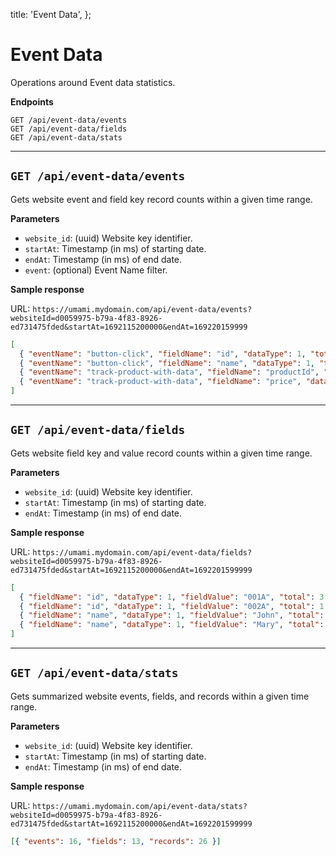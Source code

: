   title: 'Event Data',
};

# Event Data

Operations around Event data statistics.

**Endpoints**

```
GET /api/event-data/events
GET /api/event-data/fields
GET /api/event-data/stats
```

---

## `GET /api/event-data/events`

Gets website event and field key record counts within a given time range.

**Parameters**

- `website_id`: (uuid) Website key identifier.
- `startAt`: Timestamp (in ms) of starting date.
- `endAt`: Timestamp (in ms) of end date.
- `event`: (optional) Event Name filter.

**Sample response**

URL: `https://umami.mydomain.com/api/event-data/events?websiteId=d0059975-b79a-4f83-8926-ed731475fded&startAt=1692115200000&endAt=169220159999`

```json
[
  { "eventName": "button-click", "fieldName": "id", "dataType": 1, "total": 4 },
  { "eventName": "button-click", "fieldName": "name", "dataType": 1, "total": 4 },
  { "eventName": "track-product-with-data", "fieldName": "productId", "dataType": 1, "total": 2 },
  { "eventName": "track-product-with-data", "fieldName": "price", "dataType": 2, "total": 2 }
]
```

---

## `GET /api/event-data/fields`

Gets website field key and value record counts within a given time range.

**Parameters**

- `website_id`: (uuid) Website key identifier.
- `startAt`: Timestamp (in ms) of starting date.
- `endAt`: Timestamp (in ms) of end date.

**Sample response**

URL: `https://umami.mydomain.com/api/event-data/fields?websiteId=d0059975-b79a-4f83-8926-ed731475fded&startAt=1692115200000&endAt=1692201599999`

```json
[
  { "fieldName": "id", "dataType": 1, "fieldValue": "001A", "total": 3 },
  { "fieldName": "id", "dataType": 1, "fieldValue": "002A", "total": 1 },
  { "fieldName": "name", "dataType": 1, "fieldValue": "John", "total": 3 },
  { "fieldName": "name", "dataType": 1, "fieldValue": "Mary", "total": 1 }
]
```

---

## `GET /api/event-data/stats`

Gets summarized website events, fields, and records within a given time range.

**Parameters**

- `website_id`: (uuid) Website key identifier.
- `startAt`: Timestamp (in ms) of starting date.
- `endAt`: Timestamp (in ms) of end date.

**Sample response**

URL: `https://umami.mydomain.com/api/event-data/stats?websiteId=d0059975-b79a-4f83-8926-ed731475fded&startAt=1692115200000&endAt=1692201599999`

```json
[{ "events": 16, "fields": 13, "records": 26 }]
```
